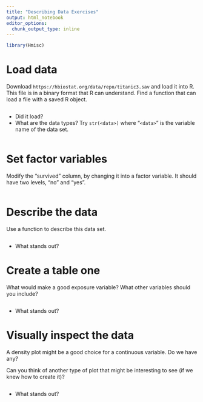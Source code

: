 ```yaml
---
title: "Describing Data Exercises"
output: html_notebook
editor_options: 
  chunk_output_type: inline
---
```


```r
library(Hmisc)
```

# Load data

Download `https://hbiostat.org/data/repo/titanic3.sav` and load it into R. This file is in a binary format that R can understand. Find a function that can load a file with a saved R object.

```r
```

  * Did it load?
  * What are the data types? Try `str(<data>)` where "`<data>`" is the variable name of the data set.

```r
```

# Set factor variables

Modify the "survived" column, by changing it into a factor variable. It should have two levels, "no" and "yes".

```r
```

# Describe the data

Use a function to describe this data set.

```r
```

  * What stands out?

# Create a table one

What would make a good exposure variable? What other variables should you include?

```r
```

  * What stands out?

# Visually inspect the data

A density plot might be a good choice for a continuous variable. Do we have any?

Can you think of another type of plot that might be interesting to see (if we knew how to create it)?

```r
```

  * What stands out?
